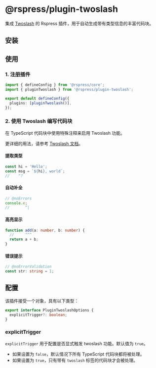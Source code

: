 # @rspress/plugin-twoslash <SourceCode href="https://github.com/web-infra-dev/rspress/tree/main/packages/plugin-twoslash" />


集成 [Twoslash](https://github.com/twoslashes/twoslash) 的 Rspress 插件，用于自动生成带有类型信息的丰富代码块。

## 安装

<PackageManagerTabs command="add @rspress/plugin-twoslash -D" />

## 使用

### 1. 注册插件

```ts twoslash title="rspress.config.ts"
import { defineConfig } from '@rspress/core';
import { pluginTwoslash } from '@rspress/plugin-twoslash';

export default defineConfig({
  plugins: [pluginTwoslash()],
});
```

### 2. 使用 Twoslash 编写代码块

在 TypeScript 代码块中使用特殊注释来启用 Twoslash 功能。

更详细的用法，请参考 [Twoslash 文档](https://twoslash.netlify.app/guide/)。

#### 提取类型

```ts twoslash
const hi = 'Hello';
const msg = `${hi}, world`;
//    ^?
```

#### 自动补全

```ts twoslash
// @noErrors
console.e;
//       ^|
```

#### 高亮显示

```ts twoslash
function add(a: number, b: number) {
  //     ^^^
  return a + b;
}
```

#### 错误提示

```ts twoslash
// @noErrorValidation
const str: string = 1;
```

## 配置

该插件接受一个对象，具有以下类型：

```ts twoslash
export interface PluginTwoslashOptions {
  explicitTrigger?: boolean;
}
```

### explicitTrigger

`explicitTrigger` 用于配置是否显式触发 twoslash 功能。默认值为 `true`。

- 如果设置为 `false`，默认情况下所有 TypeScript 代码块都将被处理。
- 如果设置为 `true`，只有带有 `twoslash` 标签的代码块才会被处理。
